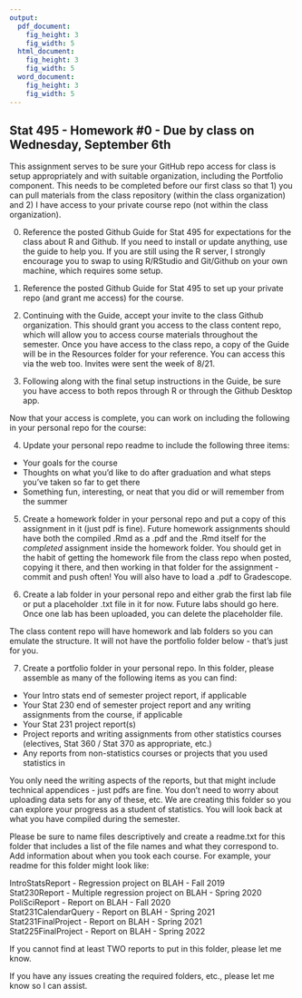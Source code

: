 ```yaml
---
output:
  pdf_document:
    fig_height: 3
    fig_width: 5
  html_document:
    fig_height: 3
    fig_width: 5
  word_document:
    fig_height: 3
    fig_width: 5
---
```


## Stat 495 - Homework #0 - Due by class on Wednesday, September 6th

This assignment serves to be sure your GitHub repo access for class is setup appropriately and with suitable organization, including the Portfolio component. This needs to be completed before our first class so that 1) you can pull materials from the class repository (within the class organization) and 2) I have access to your private course repo (not within the class organization).  

0. Reference the posted Github Guide for Stat 495 for expectations for the class about R and Github. If you need to install or update anything, use the guide to help you. If you are still using the R server, I strongly encourage you to swap to using R/RStudio and Git/Github on your own machine, which requires some setup. 

1. Reference the posted Github Guide for Stat 495 to set up your private repo (and grant me access) for the course. 

2. Continuing with the Guide, accept your invite to the class Github organization. This should grant you access to the class content repo, which will allow you to access course materials throughout the semester. Once you have access to the class repo, a copy of the Guide will be in the Resources folder for your reference. You can access this via the web too. Invites were sent the week of 8/21.  

3. Following along with the final setup instructions in the Guide, be sure you have access to both repos through R or through the Github Desktop app. 

Now that your access is complete, you can work on including the following in your personal repo for the course:

4. Update your personal repo readme to include the following three items: 

* Your goals for the course  
* Thoughts on what you'd like to do after graduation and what steps you've taken so far to get there  
* Something fun, interesting, or neat that you did or will remember from the summer    

5. Create a homework folder in your personal repo and put a copy of this assignment in it (just pdf is fine). Future homework assignments should have both the  compiled .Rmd as a .pdf and the .Rmd itself for the *completed* assignment inside the homework folder. You should get in the habit of getting the homework file from the class repo when posted, copying it there, and then working in that folder for the assignment - commit and push often! You will also have to load a .pdf to Gradescope. 

6. Create a lab folder in your personal repo and either grab the first lab file or put a placeholder .txt file in it for now. Future labs should go here. Once one lab has been uploaded, you can delete the placeholder file. 

The class content repo will have homework and lab folders so you can emulate the structure. It will not have the portfolio folder below - that's just for you. 

7. Create a portfolio folder in your personal repo. In this folder, please assemble as many of the following items as you can find:  

* Your Intro stats end of semester project report, if applicable
* Your Stat 230 end of semester project report and any writing assignments from the course, if applicable
* Your Stat 231 project report(s)
* Project reports and writing assignments from other statistics courses (electives, Stat 360 / Stat 370 as appropriate, etc.)
* Any reports from non-statistics courses or projects that you used statistics in

You only need the writing aspects of the reports, but that might include technical appendices - just pdfs are fine. You don't need to worry about uploading data sets for any of these, etc. We are creating this folder so you can explore your progress as a student of statistics. You will look back at what you have compiled during the semester.

Please be sure to name files descriptively and create a readme.txt for this folder that includes a list of the file names and what they correspond to. Add information about when you took each course. For example, your readme for this folder might look like:

IntroStatsReport - Regression project on BLAH - Fall 2019      
Stat230Report - Multiple regression project on BLAH - Spring 2020  
PoliSciReport - Report on BLAH - Fall 2020  
Stat231CalendarQuery - Report on BLAH - Spring 2021  
Stat231FinalProject - Report on BLAH - Spring 2021  
Stat225FinalProject - Report on BLAH - Spring 2022  

If you cannot find at least TWO reports to put in this folder, please let me know. 

If you have any issues creating the required folders, etc., please let me know so I can assist. 


